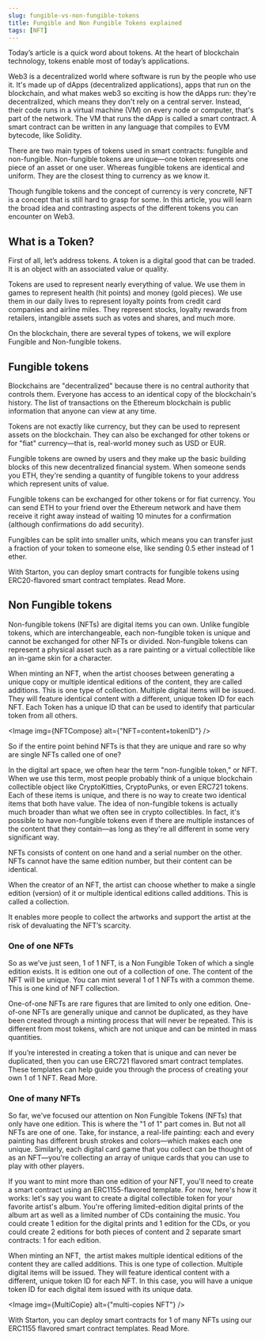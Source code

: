 ```yaml
---
slug: fungible-vs-non-fungible-tokens
title: Fungible and Non Fungible Tokens explained
tags: [NFT]
---
```



Today’s article is a quick word about tokens. At the heart of blockchain technology, tokens enable most of today’s applications.

Web3 is a decentralized world where software is run by the people who use it. It's made up of dApps (decentralized applications), apps that run on the blockchain, and what makes web3 so exciting is how the dApps run: they're decentralized, which means they don't rely on a central server. Instead, their code runs in a virtual machine (VM) on every node or computer, that's part of the network. The VM that runs the dApp is called a smart contract. A smart contract can be written in any language that compiles to EVM bytecode, like Solidity.

There are two main types of tokens used in smart contracts: fungible and non-fungible. Non-fungible tokens are unique—one token represents one piece of an asset or one user. Whereas fungible tokens are identical and uniform. They are the closest thing to currency as we know it.

Though fungible tokens and the concept of currency is very concrete, NFT is a concept that is still hard to grasp for some. In this article, you will learn the broad idea and contrasting aspects of the different tokens you can encounter on Web3.

## **What is a Token?**

First of all, let’s address tokens. A token is a digital good that can be traded. It is an object with an associated value or quality.

Tokens are used to represent nearly everything of value. We use them in games to represent health (hit points) and money (gold pieces). We use them in our daily lives to represent loyalty points from credit card companies and airline miles. They represent stocks, loyalty rewards from retailers, intangible assets such as votes and shares, and much more.

On the blockchain, there are several types of tokens, we will explore Fungible and Non-fungible tokens.

## **Fungible tokens**

Blockchains are "decentralized" because there is no central authority that controls them. Everyone has access to an identical copy of the blockchain's history. The list of transactions on the Ethereum blockchain is public information that anyone can view at any time.

Tokens are not exactly like currency, but they can be used to represent assets on the blockchain. They can also be exchanged for other tokens or for "fiat" currency—that is, real-world money such as USD or EUR.

Fungible tokens are owned by users and they make up the basic building blocks of this new decentralized financial system. When someone sends you ETH, they're sending a quantity of fungible tokens to your address which represent units of value.

Fungible tokens can be exchanged for other tokens or for fiat currency. You can send ETH to your friend over the Ethereum network and have them receive it right away instead of waiting 10 minutes for a confirmation (although confirmations do add security).

Fungibles can be split into smaller units, which means you can transfer just a fraction of your token to someone else, like sending 0.5 ether instead of 1 ether.

With Starton, you can deploy smart contracts for fungible tokens using ERC20-flavored smart contract templates. Read More.

## **Non Fungible tokens**

Non-fungible tokens (NFTs) are digital items you can own. Unlike fungible tokens, which are interchangeable, each non-fungible token is unique and cannot be exchanged for other NFTs or divided. Non-fungible tokens can represent a physical asset such as a rare painting or a virtual collectible like an in-game skin for a character.

When minting an NFT, when the artist chooses between generating a unique copy or multiple identical editions of the content, they are called additions. This is one type of collection. Multiple digital items will be issued. They will feature identical content with a different, unique token ID for each NFT. Each Token has a unique ID that can be used to identify that particular token from all others.

<Image img={NFTCompose} alt={"NFT=content+tokenID"} />

So if the entire point behind NFTs is that they are unique and rare so why are single NFTs called one of one?

In the digital art space, we often hear the term "non-fungible token," or NFT. When we use this term, most people probably think of a unique blockchain collectible object like CryptoKitties, CryptoPunks, or even ERC721 tokens. Each of these items is unique, and there is no way to create two identical items that both have value. The idea of non-fungible tokens is actually much broader than what we often see in crypto collectibles. In fact, it's possible to have non-fungible tokens even if there are multiple instances of the content that they contain—as long as they're all different in some very significant way.

NFTs consists of content on one hand and a serial number on the other. NFTs cannot have the same edition number, but their content can be identical.

When the creator of an NFT, the artist can choose whether to make a single edition (version) of it or multiple identical editions called additions. This is called a collection.

It enables more people to collect the artworks and support the artist at the risk of devaluating the NFT’s scarcity.

### **One of one NFTs**

So as we’ve just seen, 1 of 1 NFT, is a Non Fungible Token of which a single edition exists. It is edition one out of a collection of one. The content of the NFT will be unique. You can mint several 1 of 1 NFTs with a common theme. This is one kind of NFT collection.

One-of-one NFTs are rare figures that are limited to only one edition. One-of-one NFTs are generally unique and cannot be duplicated, as they have been created through a minting process that will never be repeated. This is different from most tokens, which are not unique and can be minted in mass quantities.

If you’re interested in creating a token that is unique and can never be duplicated, then you can use ERC721 flavored smart contract templates. These templates can help guide you through the process of creating your own 1 of 1 NFT. Read More.

### **One of many NFTs**

So far, we've focused our attention on Non Fungible Tokens (NFTs) that only have one edition. This is where the "1 of 1" part comes in. But not all NFTs are one of one. Take, for instance, a real-life painting: each and every painting has different brush strokes and colors—which makes each one unique. Similarly, each digital card game that you collect can be thought of as an NFT—you're collecting an array of unique cards that you can use to play with other players.

If you want to mint more than one edition of your NFT, you'll need to create a smart contract using an ERC1155-flavored template. For now, here's how it works: let's say you want to create a digital collectible token for your favorite artist's album. You're offering limited-edition digital prints of the album art as well as a limited number of CDs containing the music. You could create 1 edition for the digital prints and 1 edition for the CDs, or you could create 2 editions for both pieces of content and 2 separate smart contracts: 1 for each edition.

When minting an NFT,  the artist makes multiple identical editions of the content they are called additions. This is one type of collection. Multiple digital items will be issued. They will feature identical content with a different, unique token ID for each NFT. In this case, you will have a unique token ID for each digital item issued with its unique data.

<Image img={MultiCopie} alt={"multi-copies NFT"} />

With Starton, you can deploy smart contracts for 1 of many NFTs using our ERC1155 flavored smart contract templates. Read More.
